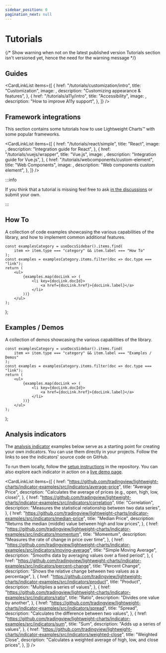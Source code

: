 ```yaml
---
sidebar_position: 0
pagination_next: null
---
```



# Tutorials


{/*
  Show warning when not on the latest published version
  Tutorials section isn't versioned yet, hence the need for the warning message
*/}

<VersionWarningAdmonition
	notCurrent="These tutorials are for the latest published version of Lightweight Charts."
	type="caution"
	displayVersionMessage
/>

## Guides

<CardLinkList
	items={[
		{
			href: "/tutorials/customization/intro",
			title: "Customization",
			image: <Shapes />,
			description: "Customizing appearance & features",
		},
		{
			href: "/tutorials/a11y/intro",
			title: "Accessibility",
			image: <A11y />,
			description: "How to improve A11y support",
		},
	]}
/>

## Framework integrations

This section contains some tutorials how to use Lightweight Charts™ with some popular frameworks.

<CardLinkList
	items={[
		{
			href: "/tutorials/react/simple",
			title: "React",
			image: <ReactLogo />,
			description: "Integration guide for React",
		},
		{
			href: "/tutorials/vuejs/wrapper",
			title: "Vue.js",
			image: <VuejsLogo />,
			description: "Integration guide for Vue.js",
		},
		{
			href: "/tutorials/webcomponents/custom-element",
			title: "Web Components",
			image: <WebComponentsLogo />,
			description: "Web components custom element",
		},
	]}
/>

:::info

If you think that a tutorial is missing feel free to ask [in the discussions](https://github.com/tradingview/lightweight-charts/discussions)
or submit your own.

:::

## How To

A collection of code examples showcasing the various capabilities of the library, and how to implement common additional features.

	const examplesCategory = useDocsSidebar().items.find(
		item => item.type === "category" && item.label === "How To"
	);
	const examples = examplesCategory.items.filter(doc => doc.type === "link");
	return (
		<ul>
			{examples.map(docLink => (
				<li key={docLink.docId}>
					<a href={docLink.href}>{docLink.label}</a>
				</li>
			))}
		</ul>
	);
};

<HowToList />

## Examples / Demos

A collection of demos showcasing the various capabilities of the library.

	const examplesCategory = useDocsSidebar().items.find(
		item => item.type === "category" && item.label === "Examples / Demos"
	);
	const examples = examplesCategory.items.filter(doc => doc.type === "link");
	return (
		<ul>
			{examples.map(docLink => (
				<li key={docLink.docId}>
					<a href={docLink.href}>{docLink.label}</a>
				</li>
			))}
		</ul>
	);
};

<ExamplesList />

## Analysis indicators

The [analysis indicator](./tutorials/analysis-indicators) examples below serve as a starting point for creating your own indicators.
You can use them directly in your projects.
Follow the links to see the indicators' source code on GitHub.

To run them locally, follow the [setup instructions](https://github.com/tradingview/lightweight-charts/indicator-examples) in the repository.
You can also explore each indicator in action on a [live demo page](https://tradingview.github.io/lightweight-charts/indicator-examples/).

<CardLinkList
	items={[
		{
			href: "https://github.com/tradingview/lightweight-charts/indicator-examples/src/indicators/average-price",
			title: "Average Price",
			description: "Calculates the average of prices (e.g., open, high, low, close)",
		},
		{
			href: "https://github.com/tradingview/lightweight-charts/indicator-examples/src/indicators/correlation",
			title: "Correlation",
			description: "Measures the statistical relationship between two data series",
		},
		{
			href: "https://github.com/tradingview/lightweight-charts/indicator-examples/src/indicators/median-price",
			title: "Median Price",
			description: "Returns the median (middle) value between high and low prices",
		},
		{
			href: "https://github.com/tradingview/lightweight-charts/indicator-examples/src/indicators/momentum",
			title: "Momentum",
			description: "Measures the rate of change in price over time",
		},
		{
			href: "https://github.com/tradingview/lightweight-charts/indicator-examples/src/indicators/moving-average",
			title: "Simple Moving Average",
			description: "Smooths data by averaging values over a fixed period",
		},
		{
			href: "https://github.com/tradingview/lightweight-charts/indicator-examples/src/indicators/percent-change",
			title: "Percent Change",
			description: "Shows the relative change between two values as a percentage",
		},
		{
			href: "https://github.com/tradingview/lightweight-charts/indicator-examples/src/indicators/product",
			title: "Product",
			description: "Multiplies a series of values",
		},
		{
			href: "https://github.com/tradingview/lightweight-charts/indicator-examples/src/indicators/ratio",
			title: "Ratio",
			description: "Divides one value by another",
		},
		{
			href: "https://github.com/tradingview/lightweight-charts/indicator-examples/src/indicators/spread",
			title: "Spread",
			description: "Calculates the difference between two values",
		},
		{
			href: "https://github.com/tradingview/lightweight-charts/indicator-examples/src/indicators/sum",
			title: "Sum",
			description: "Adds up a series of values",
		},
		{
			href: "https://github.com/tradingview/lightweight-charts/indicator-examples/src/indicators/weighted-close",
			title: "Weighted Close",
			description: "Calculates a weighted average of high, low, and close prices",
		},
	]}
/>
